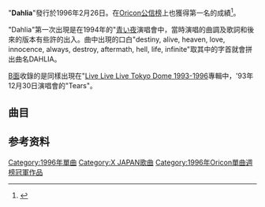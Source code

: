{{Expand|time=2010/8/11}}
{{Infobox song
| name           = Dahlia
| type           = single
| cover          = 
| cover_size     = 125
| artist         = [[X_Japan|X Japan]]
| from_album     = [[Dahlia_(album)|Dahlia]]
| released       = 1996年2月26日
| recorded       = 
| genre          = [[前衛搖滾|前衛搖滾]]<br />[[速度金屬|速度金屬]]
| length         = 15:59
| label          = [[大西洋唱片|Atlantic]]
| producer       = 
| chart_position = 
| prev_title     = [[Longing|Longing]]
| prev_year      = 1995
| next_title     = [[Forever_Love_(X_JAPAN單曲)|Forever Love]]
| next_year      = 1996
| misc           = 
}}
"'''Dahlia'''"發行於1996年2月26日。在[[Oricon公信榜|Oricon公信榜]]上也獲得第一名的成績<ref>{{cite web|url=http://www.oricon.co.jp/prof/artist/26180/products/music/39892/1/|title=Dahlia|language=Ja|publisher=Oricon|accessdate=July 4, 2010|archive-date=2010-08-13|archive-url=https://web.archive.org/web/20100813175052/http://www.oricon.co.jp/prof/artist/26180/products/music/39892/1/|dead-url=no}}</ref>。

"Dahlia"第一次出現是在1994年的"[[青い夜|青い夜]]演唱會中，當時演唱的曲調及歌詞和後來的版本有些許的出入。曲中出現的口白"destiny, alive, heaven, love, innocence, always, destroy, aftermath, hell, life, infinite"取其中的字首就會拼出曲名DAHLIA。

[[A面與B面|B面]]收錄的是同樣出現在"[[Live_Live_Live_Tokyo_Dome_1993-1996|Live Live Live Tokyo Dome 1993-1996]]專輯中，'93年12月30日演唱會的"Tears"。

==曲目==
{{tracklist
| all_writing     = [[Yoshiki|Yoshiki]]

| title1          = Dahlia
| length1         = 7:59

| title2          = Tears (93 Tokyo Dome Live Version)
| length2         = 8:00
}}


==参考资料==
<references/>

{{X Japan}}

[[Category:1996年單曲|Category:1996年單曲]]
[[Category:X_JAPAN歌曲|Category:X JAPAN歌曲]]
[[Category:1996年Oricon單曲週榜冠軍作品|Category:1996年Oricon單曲週榜冠軍作品]]